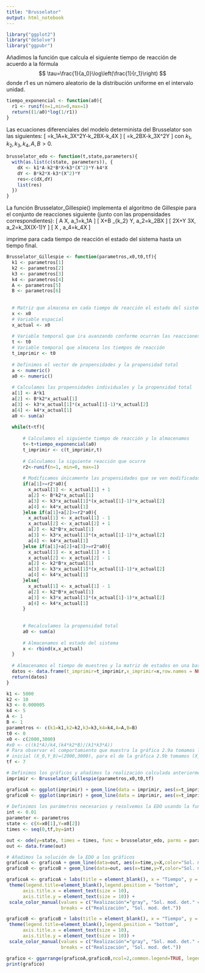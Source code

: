 ---
title: "Brusselator"
output: html_notebook
---
```{r}
library("ggplot2")
library("deSolve")
library("ggpubr")
```

Añadimos la función que calcula el siguiente tiempo de reacción de
acuerdo a la fórmula $$
  \tau=\frac{1}{a_0}\log\left(\frac{1}{r_1}\right)
$$ donde $r1$ es un número aleatorio de la distribución uniforme en el
intervalo unidad.

```{r}
tiempo_exponencial <- function(a0){
  r1 <- runif(n=1,min=0,max=1)
  return((1/a0)*log(1/r1))
}
```

Las ecuaciones diferenciales del modelo determinista del Brusselator
son las siguientes:
\[
  \frac{dX}{dt}=k_1A+k_3X^2Y-k_2BX-k_4X
\]
\[
  \frac{dY}{dt}=k_2BX-k_3X^2Y
\] 
con $k_1,k_2,k_3,k_4,A,B>0$.

```{r}
brusselator_edo <- function(t,state,parameters){
  with(as.list(c(state, parameters)), {
    dX <- k1*A-k2*B*X+k3*(X^2)*Y-k4*X
    dY <- B*k2*X-k3*(X^2)*Y
    res<-c(dX,dY)
    list(res)
  })
}
```

La función Brusselator_Gillespie() implementa el algoritmo de Gillespie para 
el conjunto de reacciones siguiente (junto con las propensidades 
correspondientes):
\[
  A \xrightarrow{k_1} X, \quad a_1=k_1A
\]
\[
  X+B \xrightarrow_{k_2} Y, \quad a_2=k_2BX
\]
\[
  2X+Y\xrightarrow{k_3} 3X, \quad a_2=k_3X(X-1)Y
\]
\[
  X \xrightarrow{k_4} \emptyset, \quad a_4=k_4X
\]

imprime para cada tiempo de reacción el estado del sistema hasta un tiempo final.

```{r}

Brusselator_Gillespie <- function(parametros,x0,t0,tf){
  k1 <- parametros[1]
  k2 <- parametros[2]
  k3 <- parametros[3]
  k4 <- parametros[4]
  A <- parametros[5]
  B <- parametros[6]
  
  
  # Matriz que almacena en cada tiempo de reacción el estado del sistema
  x <- x0
  # Variable espacial
  x_actual <- x0
  
  # Variable temporal que ira avanzando conforme ocurran las reacciones
  t <- t0
  # Variable temporal que almacena los tiempos de reacción
  t_imprimir <- t0
  
  # Definimos el vector de propensidades y la propensidad total
  a <- numeric()
  a0 <- numeric()
  
  # Calculamos las propensidades individuales y la propensidad total
  a[1] <- A*k1
  a[2] <- B*k2*x_actual[1] 
  a[3] <- k3*x_actual[1]*(x_actual[1]-1)*x_actual[2]
  a[4] <- k4*x_actual[1]
  a0 <- sum(a)
  
  while(t<tf){
    
      # Calculamos el siguiente tiempo de reacción y lo almacenamos
      t<-t+tiempo_exponencial(a0)
      t_imprimir <- c(t_imprimir,t)
      
      # Calculamos la siguiente reacción que ocurre
      r2<-runif(n=1, min=0, max=1)
      
      # Modificamos únicamente las propensidades que se ven modificadas
      if(a[1]>=r2*a0){
        x_actual[1] <- x_actual[1] + 1
        a[2] <- B*k2*x_actual[1] 
        a[3] <- k3*x_actual[1]*(x_actual[1]-1)*x_actual[2]
        a[4] <- k4*x_actual[1]
      }else if(a[1]+a[2]>=r2*a0){
        x_actual[1] <- x_actual[1] - 1
        x_actual[2] <- x_actual[2] + 1 
        a[2] <- k2*B*x_actual[1] 
        a[3] <- k3*x_actual[1]*(x_actual[1]-1)*x_actual[2]
        a[4] <- k4*x_actual[1]
      }else if(a[1]+a[2]+a[3]>=r2*a0){
        x_actual[1] <- x_actual[1] + 1
        x_actual[2] <- x_actual[2] - 1
        a[2] <- k2*B*x_actual[1] 
        a[3] <- k3*x_actual[1]*(x_actual[1]-1)*x_actual[2]
        a[4] <- k4*x_actual[1]
      }else{
        x_actual[1] <- x_actual[1] - 1
        a[2] <- k2*B*x_actual[1] 
        a[3] <- k3*x_actual[1]*(x_actual[1]-1)*x_actual[2]
        a[4] <- k4*x_actual[1]
      }
    
      
      # Recalculamos la propensidad total
      a0 <- sum(a)
    
      # Almacenamos el estado del sistema
      x <- rbind(x,x_actual)
  }
   
  # Almacenamos el tiempo de muestreo y la matriz de estados en una base de datos para poder mostrarla gráficamente
  datos <- data.frame(t_imprimir=t_imprimir,x_imprimir=x,row.names = NULL)
  return(datos)
}
```

```{r}
k1 <- 5000
k2 <- 10
k3 <- 0.000005
k4 <- 5
A <- 1
B <- 1
parametros <- c(k1=k1,k2=k2,k3=k3,k4=k4,A=A,B=B) 
t0 <- 0
x0 <- c(2000,3000) 
#x0 <- c((k1*A)/k4,(k4*k2*B)/(k1*k3*A))
# Para observar el comportamiento que muestra la gráfica 2.9a tomamos la condición 
# inicial (X_0,Y_0)=(2000,3000), para el de la gráfica 2.9b tomamos (X_0,Y_0)=((k1*A)/k4,(k4*k2*B)/(k1*k3*A))
tf <- 7

# Definimos los gráficos y añadimos la realización calculada anteriormente
imprimir <- Brusselator_Gillespie(parametros,x0,t0,tf)

graficoA <- ggplot(imprimir) + geom_line(data = imprimir, aes(x=t_imprimir, y=x_imprimir.1, color="Realización"))
graficoB <- ggplot(imprimir) + geom_line(data = imprimir, aes(x=t_imprimir, y=x_imprimir.2, color="Realización"))
  
# Definimos los parámetros necesarios y resolvemos la EDO usando la función ode() del paquete "deSolve"
int <- 0.01
parameter <- parametros
state <- c(X=x0[1],Y=x0[2])
times <- seq(0,tf,by=int)

out <- ode(y=state, times = times, func = brusselator_edo, parms = parametros)
out <- data.frame(out)

# Añadimos la solución de la EDO a los gráficos
graficoA <- graficoA + geom_line(data=out, aes(x=time,y=X,color="Sol. mod. det."))
graficoB <- graficoB + geom_line(data=out, aes(x=time,y=Y,color="Sol. mod. det."))

graficoA <- graficoA + labs(title = element_blank(), x = "Tiempo", y = " Número de moléculas de la especie X")+ theme_minimal() +
 theme(legend.title=element_blank(),legend.position = "bottom",
      axis.title.x = element_text(size = 10),  
      axis.title.y = element_text(size = 10)) +
 scale_color_manual(values = c("Realización"="gray", "Sol. mod. det." = "red"),
                    breaks = c("Realización", "Sol. mod. det."))

graficoB <- graficoB + labs(title = element_blank(), x = "Tiempo", y = " Número de moléculas de la especie Y")+ theme_minimal() +
 theme(legend.title=element_blank(),legend.position = "bottom",
      axis.title.x = element_text(size = 10),  
      axis.title.y = element_text(size = 10)) +
 scale_color_manual(values = c("Realización"="gray", "Sol. mod. det." = "red"),
                    breaks = c("Realización", "Sol. mod. det."))

grafico <- ggarrange(graficoA,graficoB,ncol=2,common.legend=TRUE, legend="bottom")
print(grafico)
```

